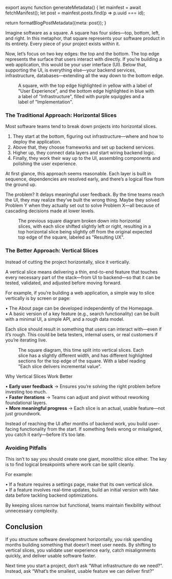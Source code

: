 


export async function generateMetadata() {
  let mainfest = await fetchManifest();
  let post = mainfest.posts.find(p => p.uuid === id);

  return formatBlogPostMetadata({meta: post});
}

<BlogPage id={id}>

Imagine software as a square. A square has four sides—top, bottom, left, and right. In this metaphor, that square represents your software product in its entirety. Every piece of your project exists within it.

Now, let’s focus on two key edges: the top and the bottom. The top edge represents the surface that users interact with directly. If you’re building a web application, this would be your user interface (UI). Below that, supporting the UI, is everything else—your backend services, infrastructure, databases—extending all the way down to the bottom edge.

<figure className="flex flex-col items-center mb-8">
  <SoftwareSquare />
  <figcaption className='mt-6 border-l-2 pl-6 italic'>A square, with the top edge highlighted in yellow with a label of "User Experience", and the bottom edge highlighted in blue with a label of "Infrastructure", filled with purple squiggles and a label of "Implementation".</figcaption>
</figure>

### The Traditional Approach: Horizontal Slices

Most software teams tend to break down projects into horizontal slices.

1.	They start at the bottom, figuring out infrastructure—where and how to deploy the application.  
2.	Above that, they choose frameworks and set up backend services.  
3.	Higher up, they connect data layers and start wiring backend logic.  
4.	Finally, they work their way up to the UI, assembling components and polishing the user experience.  

At first glance, this approach seems reasonable. Each layer is built in sequence, dependencies are resolved early, and there’s a logical flow from the ground up.

The problem? It delays meaningful user feedback. By the time teams reach the UI, they may realize they’ve built the wrong thing. Maybe they solved Problem Y when they actually set out to solve Problem X—all because of cascading decisions made at lower levels.

<figure className="flex flex-col items-center mb-8">
  <HorizontalSlices />
  <figcaption className='mt-6 border-l-2 pl-6 italic'>The previous square diagram broken down into horizontal slices, with each slice shifted slightly left or right, resulting in a top horizontal slice being slightly off from the original expected top edge of the square, labeled as "Resulting UX".</figcaption>
</figure>

### The Better Approach: Vertical Slices

Instead of cutting the project horizontally, slice it vertically.

A vertical slice means delivering a thin, end-to-end feature that touches every necessary part of the stack—from UI to backend—so that it can be tested, validated, and adjusted before moving forward.

For example, if you’re building a web application, a simple way to slice vertically is by screen or page:

•	The About page can be developed independently of the Homepage.  
•	A basic version of a key feature (e.g., search functionality) can be built with a minimal UI, a simple API, and a rough data model.

Each slice should result in something that users can interact with—even if it’s rough. This could be beta testers, internal users, or real customers if you’re iterating live.

<figure className="flex flex-col items-center mb-8">
  <VerticalSlices />
  <figcaption className='mt-6 border-l-2 pl-6 italic'>The square diagram, this time split into vertical slices. Each slice has a slightly different width, and has different highlighted sections for the top edge of the square. With a label reading "Each slice delivers incremental value".</figcaption>
</figure>

Why Vertical Slices Work Better

•	**Early user feedback** → Ensures you’re solving the right problem before investing too much.  
•	**Faster iterations** → Teams can adjust and pivot without reworking foundational layers.  
•	**More meaningful progress** → Each slice is an actual, usable feature—not just groundwork.  

Instead of reaching the UI after months of backend work, you build user-facing functionality from the start. If something feels wrong or misaligned, you catch it early—before it’s too late.

### Avoiding Pitfalls

This isn’t to say you should create one giant, monolithic slice either. The key is to find logical breakpoints where work can be split cleanly.

For example:

•	If a feature requires a settings page, make that its own vertical slice.  
•	If a feature involves real-time updates, build an initial version with fake data before tackling backend optimizations.

By keeping slices narrow but functional, teams maintain flexibility without unnecessary complexity.

## Conclusion

If you structure software development horizontally, you risk spending months building something that doesn’t meet user needs. By shifting to vertical slices, you validate user experience early, catch misalignments quickly, and deliver usable software faster.

Next time you start a project, don’t ask “What infrastructure do we need?”. Instead, ask “What’s the smallest, usable feature we can deliver first?”


</BlogPage>
